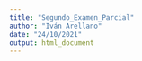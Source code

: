 ```yaml
---
title: "Segundo_Examen_Parcial"
author: "Iván Arellano"
date: "24/10/2021"
output: html_document
---
```



